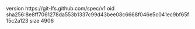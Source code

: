 version https://git-lfs.github.com/spec/v1
oid sha256:8e8ff7061278da553b1337c99d43bee08c6668f046e5c041ec9bf65f15c2a123
size 4906
